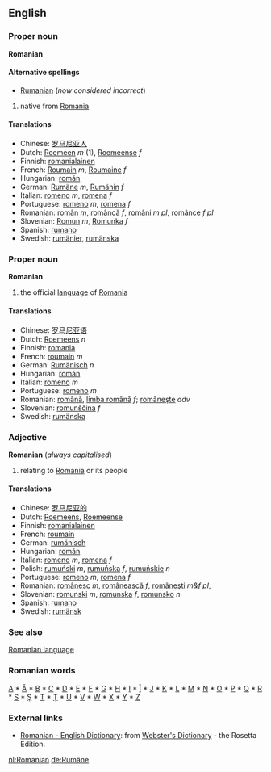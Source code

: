==English==
=== Proper noun ===
'''Romanian'''

====Alternative spellings====
*[[Rumanian]] (''now considered incorrect'')

# native from [[Romania]]

==== Translations ====
*Chinese: [[罗马尼亚人]]
*Dutch: [[Roemeen]] ''m'' (1), [[Roemeense]] ''f'' 
*Finnish: [[romanialainen]]
*French: [[Roumain]] ''m'', [[Roumaine]] ''f''
*Hungarian: [[román]]
*German: [[Rumäne]] ''m'', [[Rumänin]] ''f''
*Italian: [[romeno]] ''m'', [[romena]] ''f''
*Portuguese: [[romeno]] ''m'', [[romena]] ''f''
*Romanian: [[român]] ''m'', [[româncă]] ''f'', [[români]] ''m pl'', [[românce]] ''f pl''
*Slovenian: [[Romun]] ''m'', [[Romunka]] ''f''
*Spanish: [[rumano]]
*Swedish: [[rumänier]], [[rumänska]]

=== Proper noun ===
'''Romanian'''

# the official [[language]] of [[Romania]]

==== Translations ====
*Chinese: [[罗马尼亚语]]
*Dutch: [[Roemeens]] ''n''
*Finnish: [[romania]]
*French: [[roumain]] ''m''
*German: [[Rumänisch]] ''n''
*Hungarian: [[román]]
*Italian: [[romeno]] ''m''
*Portuguese: [[romeno]] ''m''
*Romanian: [[română]], [[limba română]] ''f''; [[româneşte]] ''adv''
*Slovenian: [[romunščina]] ''f''
*Swedish: [[rumänska]]

=== Adjective ===
'''Romanian''' (''always capitalised'')

# relating to [[Romania]] or its people

==== Translations ====
*Chinese: [[罗马尼亚的]]
*Dutch: [[Roemeens]], [[Roemeense]]
*Finnish: [[romanialainen]]
*French: [[roumain]]
*German: [[rumänisch]]
*Hungarian: [[román]]
*Italian: [[romeno]] ''m'', [[romena]] ''f''
*Polish: [[rumuński]] ''m'', [[rumuńska]] ''f'', [[rumuńskie]] ''n''
*Portuguese: [[romeno]] ''m'', [[romena]] ''f''
*Romanian: [[românesc]] ''m'', [[românească]] ''f'', [[româneşti]] ''m&f pl'', 
*Slovenian: [[romunski]] ''m'', [[romunska]] ''f'', [[romunsko]] ''n''
*Spanish: [[rumano]]
*Swedish: [[rumänsk]]

=== See also ===
[[Romanian language]]

=== Romanian words ===
[[A]] * [[Ă]] * [[B]] * [[C]] * [[D]] * [[E]] * [[F]] * [[G]] * [[H]] * [[I]] * [[Î]] * [[J]] * [[K]] * [[L]] * [[M]] * [[N]] * [[O]] * [[P]] * [[Q]] * [[R]] * [[S]] * [[Ş]] * [[T]] * [[Ţ]] * [[U]] * [[V]] * [[W]] * [[X]] * [[Y]] * [[Z]]

=== External links ===
*[http://www.websters-online-dictionary.org/definition/Romanian-english/ Romanian - English Dictionary]: from [http://www.websters-online-dictionary.org/ Webster's Dictionary] - the Rosetta Edition.

[[nl:Romanian]]
[[de:Rumäne]]